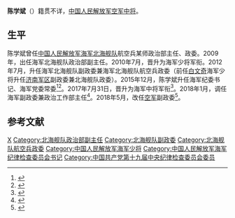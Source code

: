 {{expand|time=2017-01-20T12:51:02+00:00}}
'''陈学斌'''（{{bd|1959年|10月||}}）籍贯不详，[[中国人民解放军中将|中国人民解放军空军中将]]。

==生平==
陈学斌曾任[[中国人民解放军海军北海舰队|中国人民解放军海军北海舰队]]航空兵某师政治部主任、政委。2009年，出任海军北海舰队政治部副主任。2010年7月，晋升为海军少将军衔。2012年7月，升任海军北海舰队副政委兼海军北海舰队航空兵政委（前任[[白文奇|白文奇]]海军少将升任[[济南军区|济南军区]]副政委兼北海舰队政委）。2015年12月，陈学斌升任海军纪委书记、海军党委常委<ref>{{Cite web |url = http://news.qq.com/a/20151230/030500.htm |title = 北海舰队副政委陈学斌升任海军党委常委 |author =  |date = 2015-12-30 |publisher = 腾讯 |language =  |accessdate =  |quote =  |archive-date = 2017-03-02 |archive-url = https://web.archive.org/web/20170302035332/http://news.qq.com/a/20151230/030500.htm |dead-url = no }}</ref><ref>{{Cite web |url = http://mil.sohu.com/20151228/n432741620.shtml |title = 少将陈学斌调任海军纪委书记 晋升副大军区职 |author =  |date = 2015-12-28 |publisher = 搜狐 |language =  |accessdate =  |quote =  |archive-date = 2017-02-22 |archive-url = https://web.archive.org/web/20170222105933/http://mil.sohu.com/20151228/n432741620.shtml |dead-url = no }}</ref>。2017年7月31日，晋升为海军中将军衔<ref>{{cite news|title=海军举行将官军衔晋升仪式：陈学斌、魏钢晋升为中将|url=http://www.thepaper.cn/newsDetail_forward_1748153|accessdate=2017-09-16|newspaper=澎湃新闻|archive-date=2017-09-16|archive-url=https://web.archive.org/web/20170916184108/http://www.thepaper.cn/newsDetail_forward_1748153|dead-url=no}}</ref>。2018年1月，调任海军副政委兼政治工作部主任<ref>{{cite web|title=邱延鹏任海军副司令员，陈学斌任副政委兼政工部主任|url=http://news.sina.com.cn/o/2018-01-30/doc-ifyqyqni5363832.shtml|website=新浪|accessdate=2018-02-01|date=2018-01-30|archive-date=2018-02-02|archive-url=https://web.archive.org/web/20180202012315/http://news.sina.com.cn/o/2018-01-30/doc-ifyqyqni5363832.shtml|dead-url=no}}</ref>。2018年5月，改任[[中国人民解放军空军|空军]]副政委<ref>{{cite web|title=海军副政委兼政工部主任陈学斌跨军种调任空军副政委|url=https://www.thepaper.cn/newsDetail_forward_2149963|website=澎湃新闻|accessdate=2018-05-25|archive-date=2018-05-25|archive-url=https://web.archive.org/web/20180525204448/https://www.thepaper.cn/newsDetail_forward_2149963|dead-url=no}}</ref>。

==参考文献==
{{reflist}}

{{中华人民共和国现役中将}}
{{DEFAULTSORT:Chen陈}}
[[Category:陈姓|X]]
[[Category:北海舰队政治部副主任|Category:北海舰队政治部副主任]]
[[Category:北海舰队副政委|Category:北海舰队副政委]]
[[Category:北海舰队航空兵政委|Category:北海舰队航空兵政委]]
[[Category:中国人民解放军海军少将|Category:中国人民解放军海军少将]]
[[Category:中国人民解放军海军纪律检查委员会书记|Category:中国人民解放军海军纪律检查委员会书记]]
[[Category:中国共产党第十九届中央纪律检查委员会委员|Category:中国共产党第十九届中央纪律检查委员会委员]]